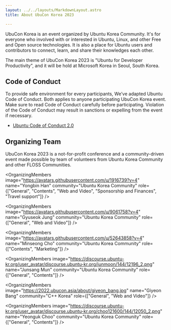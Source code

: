 ```yaml
---
layout: ../../layouts/MarkdownLayout.astro
title: About UbuCon Korea 2023

---
```


UbuCon Korea is an event organized by Ubuntu Korea Community. It's for everyone who involved with or interested in Ubuntu, Linux, and other Free and Open source technologies. It is also a place for Ubuntu users and contributors to connect, learn, and share their knowledges each other.

The main theme of UbuCon Korea 2023 is "Ubuntu for Developer Productivity", and it will be hold at Microsoft Korea in Seoul, South Korea.

## Code of Conduct

To provide safe environment for every participants, We’ve adapted Ubuntu Code of Conduct. Both applies to anyone participating UbuCon Korea event. Make sure to read Code of Conduct carefully before participating. Violation of the Code of Conduct may result in sanctions or expelling from the event if necessary.

- [Ubuntu Code of Conduct 2.0](https://ubuntu.com/community/ethos/code-of-conduct)

## Organizing Team

UbuCon Korea 2023 is a not-for-profit conference and a community-driven event made possible by team of volunteers from Ubuntu Korea Community and other FLOSS Communities.

<OrganizingMembers
    image="https://avatars.githubusercontent.com/u/1916739?v=4"
    name="Yongbin Han"
    community="Ubuntu Korea Community"
    role={["General", "Contents", "Web and Video", "Sponsorship and Finances", "Travel support"]}
/>

<OrganizingMembers
    image="https://avatars.githubusercontent.com/u/22819926?v=4"
    name="JunHyeon Bae"
    community="Ubuntu Korea Community"
    role="Sponsorship and Finances"
/>

<OrganizingMembers
    image="https://avatars.githubusercontent.com/u/9061758?v=4"
    name="Gyuseok Jung"
    community="Ubuntu Korea Community"
    role={["General", "Web and Video"]}
/>

<OrganizingMembers
    image="https://2022.ubucon.asia/about/sangkon_han.jpg"
    name="Sangkon Han"
    community="Ubuntu Korea Community"
    role="Contents"
/>

<OrganizingMembers
    image="https://avatars.githubusercontent.com/u/52643858?v=4"
    name="Minseong Cho"
    community="Ubuntu Korea Community"
    role={["Contents", "Marketing"]}
/>

<OrganizingMembers
    image="https://discourse.ubuntu-kr.org/user_avatar/discourse.ubuntu-kr.org/junmoon/144/12196_2.png"
    name="Junsang Mun"
    community="Ubuntu Korea Community"
    role={["General", "Contents"]}
/>

<OrganizingMembers
    image="https://2022.ubucon.asia/about/giyeon_bang.jpg"
    name="Giyeon Bang"
    community="C++ Korea"
    role={["General", "Web and Video"]}
/>

<OrganizingMembers
    image="https://discourse.ubuntu-kr.org/user_avatar/discourse.ubuntu-kr.org/choo121600/144/12050_2.png"
    name="Yeonguk Choo"
    community="Ubuntu Korea Community"
    role={["General", "Contents"]}
/>